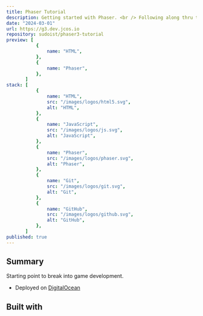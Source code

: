 ```yaml
---
title: Phaser Tutorial
description: Getting started with Phaser. <br /> Following along thru the tutorial.
date: "2024-03-01"
url: https://g3.dev.jcos.io
repository: sudoist/phaser3-tutorial
preview: [
           {
               name: "HTML",
           },
           {
               name: "Phaser",
           },
       ]
stack: [
           {
               name: "HTML",
               src: "/images/logos/html5.svg",
               alt: "HTML",
           },
           {
               name: "JavaScript",
               src: "/images/logos/js.svg",
               alt: "JavaScript",
           },
           {
               name: "Phaser",
               src: "/images/logos/phaser.svg",
               alt: "Phaser",
           },
           {
               name: "Git",
               src: "/images/logos/git.svg",
               alt: "Git",
           },
           {
               name: "GitHub",
               src: "/images/logos/github.svg",
               alt: "GitHub",
           },
       ]
published: true
---
```


## Summary

Starting point to break into game development.

- Deployed on [DigitalOcean](https://www.digitalocean.com/)

## Built with
